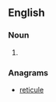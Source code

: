 ==English==

===Noun===
{{en-noun|~}}

# {{obsolete spelling of|cruelty|lang=en}}

===Anagrams===
* [[reticule#English|reticule]]